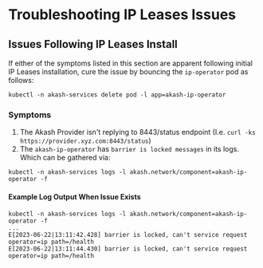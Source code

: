 # Troubleshooting IP Leases Issues

## Issues Following IP Leases Install

If either of the symptoms listed in this section are apparent following initial IP Leases installation, cure the issue by bouncing the `ip-operator` pod as follows:

```
kubectl -n akash-services delete pod -l app=akash-ip-operator
```

### Symptoms

1. The Akash Provider isn't replying to 8443/status endpoint (I.e. `curl -ks https://provider.xyz.com:8443/status`)
2. The `akash-ip-operator` has `barrier is locked messages` in its logs.  Which can be gathered via:

```
kubectl -n akash-services logs -l akash.network/component=akash-ip-operator -f
```

#### Example Log Output When Issue Exists

```
kubectl -n akash-services logs -l akash.network/component=akash-ip-operator -f
...
E[2023-06-22|13:11:42.428] barrier is locked, can't service request     operator=ip path=/health
E[2023-06-22|13:11:44.430] barrier is locked, can't service request     operator=ip path=/health
```
